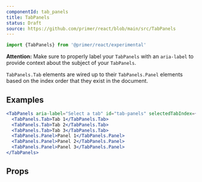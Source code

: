 ```yaml
---
componentId: tab_panels
title: TabPanels
status: Draft
source: https://github.com/primer/react/blob/main/src/TabPanels
---
```



```js
import {TabPanels} from '@primer/react/experimental'
```

**Attention:** Make sure to properly label your `TabPanels` with an `aria-label` to provide context about the subject of your `TabPanels`.

`TabPanels.Tab` elements are wired up to their `TabPanels.Panel` elements based on the index order that they exist in the document.

## Examples

```jsx live experimental
<TabPanels aria-label="Select a tab" id="tab-panels" selectedTabIndex={0}>
  <TabPanels.Tab>Tab 1</TabPanels.Tab>
  <TabPanels.Tab>Tab 2</TabPanels.Tab>
  <TabPanels.Tab>Tab 3</TabPanels.Tab>
  <TabPanels.Panel>Panel 1</TabPanels.Panel>
  <TabPanels.Panel>Panel 2</TabPanels.Panel>
  <TabPanels.Panel>Panel 3</TabPanels.Panel>
</TabPanels>
```

## Props

<ComponentProps data={data} />
